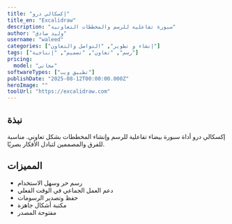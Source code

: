 ```yaml
---
title: "إكسكالي درو"
title_en: "Excalidraw"
description: "سبورة تفاعلية للرسم والمخططات التعاونية"
author: "وليد صادق"
username: "waleed"
categories: ["إنشاء و تطوير", "التواصل والتعاون"]
tags: ["رسم", "تعاون", "تصميم", "إنتاجية"]
pricing:
  model: "مجاني"
softwareTypes: ["تطبيق ويب"]
publishDate: "2025-08-12T00:00:00.000Z"
heroImage: ""
toolUrl: "https://excalidraw.com"
---
```

## نبذة
إكسكالي درو أداة سبورة بيضاء تفاعلية للرسم وإنشاء المخططات بشكل تعاوني. مناسبة للفرق والمصممين لتبادل الأفكار بصريًا.

## المميزات
- رسم حر وسهل الاستخدام
- دعم العمل الجماعي في الوقت الفعلي
- حفظ وتصدير الرسومات
- مكتبة أشكال جاهزة
- مفتوحة المصدر
